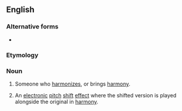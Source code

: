 {{also|Harmonizer}}
==English==

===Alternative forms===
* {{l|en|harmoniser}}

===Etymology===
{{suffix|en|harmonize|er|id2=agent noun}}

===Noun===
{{en-noun}}

# Someone who [[harmonize]]s, or brings [[harmony]].
# {{lb|en|music}} An [[electronic]] [[pitch]] [[shift]] [[effect]] where the shifted version is played alongside the original in [[harmony]].